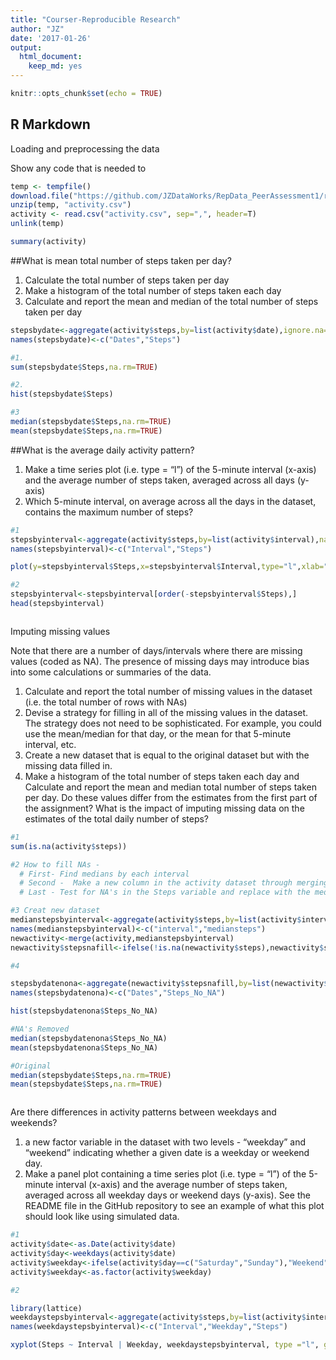 ---
title: "Courser-Reproducible Research"
author: "JZ"
date: '2017-01-26'
output:
  html_document:
    keep_md: yes
---

```{r setup, include=FALSE}
knitr::opts_chunk$set(echo = TRUE)
```

## R Markdown

Loading and preprocessing the data

Show any code that is needed to

```{r}
temp <- tempfile()
download.file("https://github.com/JZDataWorks/RepData_PeerAssessment1/raw/master/activity.zip",temp, mode="wb")
unzip(temp, "activity.csv")
activity <- read.csv("activity.csv", sep=",", header=T)
unlink(temp)

summary(activity)
```

##What is mean total number of steps taken per day?

1. Calculate the total number of steps taken per day
2. Make a histogram of the total number of steps taken each day
3. Calculate and report the mean and median of the total number of steps taken per day

```{r echo=TRUE}

stepsbydate<-aggregate(activity$steps,by=list(activity$date),ignore.na=TRUE,FUN="sum")
names(stepsbydate)<-c("Dates","Steps")

#1. 
sum(stepsbydate$Steps,na.rm=TRUE)

#2. 
hist(stepsbydate$Steps)

#3
median(stepsbydate$Steps,na.rm=TRUE)
mean(stepsbydate$Steps,na.rm=TRUE)


```

##What is the average daily activity pattern?

1. Make a time series plot (i.e. type = "l") of the 5-minute interval (x-axis) and the average number of steps taken, averaged across all days (y-axis)
2. Which 5-minute interval, on average across all the days in the dataset, contains the maximum number of steps?

```{r}
#1 
stepsbyinterval<-aggregate(activity$steps,by=list(activity$interval),na.rm=TRUE,FUN="mean")
names(stepsbyinterval)<-c("Interval","Steps")

plot(y=stepsbyinterval$Steps,x=stepsbyinterval$Interval,type="l",xlab="Interval", ylab="",main="Average Steps by Interval")

#2
stepsbyinterval<-stepsbyinterval[order(-stepsbyinterval$Steps),]
head(stepsbyinterval)



```


Imputing missing values

Note that there are a number of days/intervals where there are missing values (coded as NA). The presence of missing days may introduce bias into some calculations or summaries of the data.

1. Calculate and report the total number of missing values in the dataset (i.e. the total number of rows with NAs)
2. Devise a strategy for filling in all of the missing values in the dataset. The strategy does not need to be sophisticated. For example, you could use the mean/median for that day, or the mean for that 5-minute interval, etc.
3. Create a new dataset that is equal to the original dataset but with the missing data filled in.
4. Make a histogram of the total number of steps taken each day and Calculate and report the mean and median total number of steps taken per day. Do these values differ from the estimates from the first part of the assignment? What is the impact of imputing missing data on the estimates of the total daily number of steps?

```{r}

#1
sum(is.na(activity$steps))

#2 How to fill NAs - 
  # First- Find medians by each interval 
  # Second -  Make a new column in the activity dataset through merging
  # Last - Test for NA's in the Steps variable and replace with the median value from the new coulumn 

#3 Creat new dataset 
medianstepsbyinterval<-aggregate(activity$steps,by=list(activity$interval),na.rm=TRUE,FUN="median")
names(medianstepsbyinterval)<-c("interval","mediansteps")
newactivity<-merge(activity,medianstepsbyinterval)
newactivity$stepsnafill<-ifelse(!is.na(newactivity$steps),newactivity$steps,newactivity$mediansteps)

#4

stepsbydatenona<-aggregate(newactivity$stepsnafill,by=list(newactivity$date),ignore.na=TRUE,FUN="sum")
names(stepsbydatenona)<-c("Dates","Steps_No_NA")

hist(stepsbydatenona$Steps_No_NA)

#NA's Removed
median(stepsbydatenona$Steps_No_NA)
mean(stepsbydatenona$Steps_No_NA)

#Original
median(stepsbydate$Steps,na.rm=TRUE)
mean(stepsbydate$Steps,na.rm=TRUE)



```

Are there differences in activity patterns between weekdays and weekends?

1.  a new factor variable in the dataset with two levels - "weekday" and "weekend" indicating whether a given date is a weekday or weekend day.
2. Make a panel plot containing a time series plot (i.e. type = "l") of the 5-minute interval (x-axis) and the average number of steps taken, averaged across all weekday days or weekend days (y-axis). See the README file in the GitHub repository to see an example of what this plot should look like using simulated data.

```{r}
#1
activity$date<-as.Date(activity$date)
activity$day<-weekdays(activity$date)
activity$weekday<-ifelse(activity$day==c("Saturday","Sunday"),"Weekend","Weekday")
activity$weekday<-as.factor(activity$weekday)

#2

library(lattice)
weekdaystepsbyinterval<-aggregate(activity$steps,by=list(activity$interval,activity$weekday),na.rm=TRUE,FUN="mean")
names(weekdaystepsbyinterval)<-c("Interval","Weekday","Steps")

xyplot(Steps ~ Interval | Weekday, weekdaystepsbyinterval, type ="l", grid="h", main="Average Steps per Interval by Weekend and Weekday")


```

